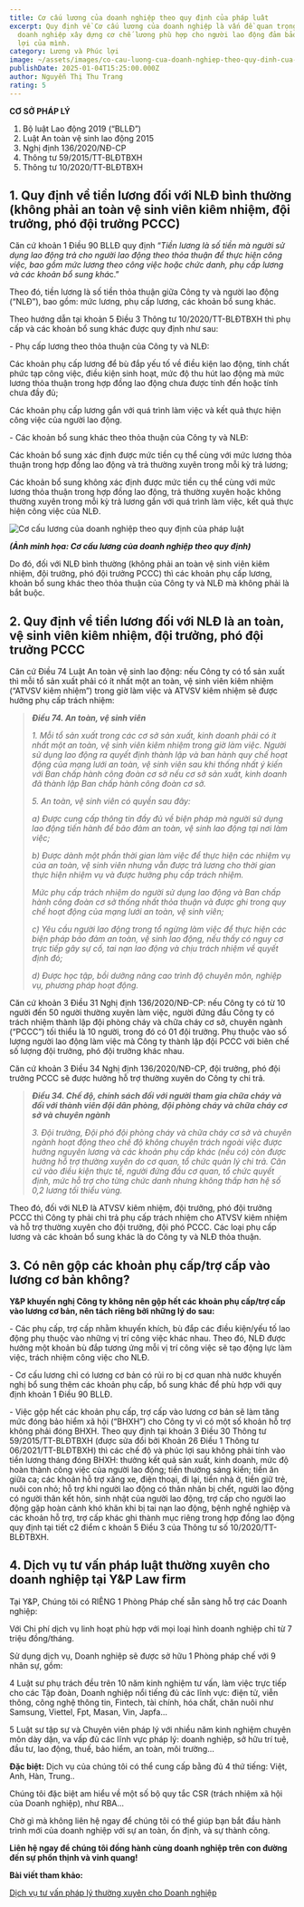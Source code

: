 ```yaml
---
title: Cơ cấu lương của doanh nghiệp theo quy định của pháp luât
excerpt: Quy định về Cơ cấu lương của doanh nghiệp là vấn đề quan trọng giúp
  doanh nghiệp xây dựng cơ chế lương phù hợp cho người lao động đảm bảo quyền
  lợi của mình.
category: Lương và Phúc lợi
image: ~/assets/images/co-cau-luong-cua-doanh-nghiep-theo-quy-dinh-cua-phap-luat.jpg
publishDate: 2025-01-04T15:25:00.000Z
author: Nguyễn Thị Thu Trang
rating: 5
---
```

**CƠ SỞ PHÁP LÝ**

1. Bộ luật Lao động 2019 (“BLLĐ”)
2. Luật An toàn vệ sinh lao động 2015
3. Nghị định 136/2020/NĐ-CP
4. Thông tư 59/2015/TT-BLĐTBXH
5. Thông tư 10/2020/TT-BLĐTBXH

## 1. Quy định về tiền lương đối với NLĐ bình thường (không phải an toàn vệ sinh viên kiêm nhiệm, đội trưởng, phó đội trưởng PCCC)

Căn cứ khoản 1 Điều 90 BLLĐ quy định “*Tiền lương là số tiền mà người sử dụng lao động trả cho người lao động theo thỏa thuận để thực hiện công việc, bao gồm mức lương theo công việc hoặc chức danh, phụ cấp lương và các khoản bổ sung khá*c.”

Theo đó, tiền lương là số tiền thỏa thuận giữa Công ty và người lao động (“NLĐ”), bao gồm: mức lương, phụ cấp lương, các khoản bổ sung khác.

Theo hướng dẫn tại khoản 5 Điều 3 Thông tư 10/2020/TT-BLĐTBXH thì phụ cấp và các khoản bổ sung khác được quy định như sau:

\-  Phụ cấp lương theo thỏa thuận của Công ty và NLĐ:

Các khoản phụ cấp lương để bù đắp yếu tố về điều kiện lao động, tính chất phức tạp công việc, điều kiện sinh hoạt, mức độ thu hút lao động mà mức lương thỏa thuận trong hợp đồng lao động chưa được tính đến hoặc tính chưa đầy đủ;

Các khoản phụ cấp lương gắn với quá trình làm việc và kết quả thực hiện công việc của người lao động.

\-  Các khoản bổ sung khác theo thỏa thuận của Công ty và NLĐ:

Các khoản bổ sung xác định được mức tiền cụ thể cùng với mức lương thỏa thuận trong hợp đồng lao động và trả thường xuyên trong mỗi kỳ trả lương;

Các khoản bổ sung không xác định được mức tiền cụ thể cùng với mức lương thỏa thuận trong hợp đồng lao động, trả thường xuyên hoặc không thường xuyên trong mỗi kỳ trả lương gắn với quá trình làm việc, kết quả thực hiện công việc của NLĐ.

![Cơ cấu lương của doanh nghiệp theo quy định của pháp luật](~/assets/images/co-cau-luong-cua-doanh-nghiep-theo-quy-dinh-cua-phap-luat-yplawfirm.jpg "Cơ cấu lương của doanh nghiệp theo quy định của pháp luật")

***(Ảnh minh họa: Cơ cấu lương của doanh nghiệp theo quy định)***

Do đó, đối với NLĐ bình thường (không phải an toàn vệ sinh viên kiêm nhiệm, đội trưởng, phó đội trưởng PCCC) thì các khoản phụ cấp lương, khoản bổ sung khác theo thỏa thuận của Công ty và NLĐ mà không phải là bắt buộc.

## 2. Quy định về tiền lương đối với NLĐ là an toàn, vệ sinh viên kiêm nhiệm, đội trưởng, phó đội trưởng PCCC

Căn cứ Điều 74 Luật An toàn vệ sinh lao động: nếu Công ty có tổ sản xuất thì mỗi tổ sản xuất phải có ít nhất một an toàn, vệ sinh viên kiêm nhiệm (“ATVSV kiêm nhiệm”) trong giờ làm việc và ATVSV kiêm nhiệm sẽ được hưởng phụ cấp trách nhiệm:

> ***Điều 74. An toàn, vệ sinh viên***
>
> *1. Mỗi tổ sản xuất trong các cơ sở sản xuất, kinh doanh phải có ít nhất một an toàn, vệ sinh viên kiêm nhiệm trong giờ làm việc. Người sử dụng lao động ra quyết định thành lập và ban hành quy chế hoạt động của mạng lưới an toàn, vệ sinh viên sau khi thống nhất ý kiến với Ban chấp hành công đoàn cơ sở nếu cơ sở sản xuất, kinh doanh đã thành lập Ban chấp hành công đoàn cơ sở.*
>
> *5. An toàn, vệ sinh viên có quyền sau đây:*
>
> *a) Được cung cấp thông tin đầy đủ về biện pháp mà người sử dụng lao động tiến hành để bảo đảm an toàn, vệ sinh lao động tại nơi làm việc;*
>
> *b) Được dành một phần thời gian làm việc để thực hiện các nhiệm vụ của an toàn, vệ sinh viên nhưng vẫn được trả lương cho thời gian thực hiện nhiệm vụ và được hưởng phụ cấp trách nhiệm.*
>
> *Mức phụ cấp trách nhiệm do người sử dụng lao động và Ban chấp hành công đoàn cơ sở thống nhất thỏa thuận và được ghi trong quy chế hoạt động của mạng lưới an toàn, vệ sinh viên;*
>
> *c) Yêu cầu người lao động trong tổ ngừng làm việc để thực hiện các biện pháp bảo đảm an toàn, vệ sinh lao động, nếu thấy có nguy cơ trực tiếp gây sự cố, tai nạn lao động và chịu trách nhiệm về quyết định đó;*
>
> *d) Được học tập, bồi dưỡng nâng cao trình độ chuyên môn, nghiệp vụ, phương pháp hoạt động.*

Căn cứ khoản 3 Điều 31 Nghị định 136/2020/NĐ-CP: nếu Công ty có từ 10 người đến 50 người thường xuyên làm việc, người đứng đầu Công ty có trách nhiệm thành lập đội phòng cháy và chữa cháy cơ sở, chuyên ngành (“PCCC”) tối thiểu là 10 người, trong đó có 01 đội trưởng. Phụ thuộc vào số lượng người lao động làm việc mà Công ty thành lập đội PCCC với biên chế số lượng đội trưởng, phó đội trưởng khác nhau.

Căn cứ khoản 3 Điều 34 Nghị định 136/2020/NĐ-CP, đội trưởng, phó đội trưởng PCCC sẽ được hưởng hỗ trợ thường xuyên do Công ty chi trả.

> ***Điều 34. Chế độ, chính sách đối với người tham gia chữa cháy và đối với thành viên đội dân phòng, đội phòng cháy và chữa cháy cơ sở và chuyên ngành***
>
> *3. Đội trưởng, Đội phó đội phòng cháy và chữa cháy cơ sở và chuyên ngành hoạt động theo chế độ không chuyên trách ngoài việc được hưởng nguyên lương và các khoản phụ cấp khác (nếu có) còn được hưởng hỗ trợ thường xuyên do cơ quan, tổ chức quản lý chi trả. Căn cứ vào điều kiện thực tế, người đứng đầu cơ quan, tổ chức quyết định, mức hỗ trợ cho từng chức danh nhưng không thấp hơn hệ số 0,2 lương tối thiểu vùng.*

Theo đó, đối với NLĐ là ATVSV kiêm nhiệm, đội trưởng, phó đội trưởng PCCC thì Công ty phải chi trả phụ cấp trách nhiệm cho ATVSV kiêm nhiệm và hỗ trợ thường xuyên cho đội trưởng, đội phó PCCC. Các loại phụ cấp lương và các khoản bổ sung khác là do Công ty và NLĐ thỏa thuận.

## 3. Có nên gộp các khoản phụ cấp/trợ cấp vào lương cơ bản không?

**Y&P khuyến nghị Công ty không nên gộp hết các khoản phụ cấp/trợ cấp vào lương cơ bản, nên tách riêng bởi những lý do sau:**

\-  Các phụ cấp, trợ cấp nhằm khuyến khích, bù đắp các điều kiện/yếu tố lao động phụ thuộc vào những vị trí công việc khác nhau. Theo đó, NLĐ được hưởng một khoản bù đắp tương ứng mỗi vị trí công việc sẽ tạo động lực làm việc, trách nhiệm công việc cho NLĐ.

\-  Cơ cấu lương chỉ có lương cơ bản có rủi ro bị cơ quan nhà nước khuyến nghị bổ sung thêm các khoản phụ cấp, bổ sung khác để phù hợp với quy định khoản 1 Điều 90 BLLĐ.

\-  Việc gộp hết các khoản phụ cấp, trợ cấp vào lương cơ bản sẽ làm tăng mức đóng bảo hiểm xã hội (“BHXH”) cho Công ty vì có một số khoản hỗ trợ không phải đóng BHXH. Theo quy định tại khoản 3 Điều 30 Thông tư 59/2015/TT-BLĐTBXH (được sửa đổi bởi Khoản 26 Điều 1 Thông tư 06/2021/TT-BLĐTBXH) thì các chế độ và phúc lợi sau không phải tính vào tiền lương tháng đóng BHXH: thưởng kết quả sản xuất, kinh doanh, mức độ hoàn thành công việc của người lao động; tiền thưởng sáng kiến; tiền ăn giữa ca; các khoản hỗ trợ xăng xe, điện thoại, đi lại, tiền nhà ở, tiền giữ trẻ, nuôi con nhỏ; hỗ trợ khi người lao động có thân nhân bị chết, người lao động có người thân kết hôn, sinh nhật của người lao động, trợ cấp cho người lao động gặp hoàn cảnh khó khăn khi bị tai nạn lao động, bệnh nghề nghiệp và các khoản hỗ trợ, trợ cấp khác ghi thành mục riêng trong hợp đồng lao động quy định tại tiết c2 điểm c khoản 5 Điều 3 của Thông tư số 10/2020/TT-BLĐTBXH.

## **4. Dịch vụ tư vấn pháp luật thường xuyên cho doanh nghiệp tại Y&P Law firm**

Tại Y&P, Chúng tôi có RIÊNG 1 Phòng Pháp chế sẵn sàng hỗ trợ các Doanh nghiệp:

Với Chi phí dịch vụ linh hoạt phù hợp với mọi loại hình doanh nghiệp chỉ từ 7 triệu đồng/tháng.

Sử dụng dịch vụ, Doanh nghiệp sẽ được sở hữu 1 Phòng pháp chế với 9 nhân sự, gồm:

4 Luật sư phụ trách đều trên 10 năm kinh nghiệm tư vấn, làm việc trực tiếp cho các Tập đoàn, Doanh nghiệp nổi tiếng đủ các lĩnh vực: điện tử, viễn thông, công nghệ thông tin, Fintech, tài chính, hóa chất, chăn nuôi như Samsung, Viettel, Fpt, Masan, Vin, Japfa...

5 Luật sư tập sự và Chuyên viên pháp lý với nhiều năm kinh nghiệm chuyên môn dày dặn, va vấp đủ các lĩnh vực pháp lý: doanh nghiệp, sở hữu trí tuệ, đầu tư, lao động, thuế, bảo hiểm, an toàn, môi trường...

**Đặc biệt:** Dịch vụ của chúng tôi có thể cung cấp bằng đủ 4 thứ tiếng: Việt, Anh, Hàn, Trung..

Chúng tôi đặc biệt am hiểu về một số bộ quy tắc CSR (trách nhiệm xã hội của Doanh nghiệp), như RBA...

Chờ gì mà không liên hệ ngay để chúng tôi có thể giúp bạn bắt đầu hành trình mới của doanh nghiệp với sự an toàn, ổn định, và sự thành công.

**Liên hệ ngay để chúng tôi đồng hành cùng doanh nghiệp trên con đường đến sự phồn thịnh và vinh quang!**

**Bài viết tham khảo:**

[Dịch vụ tư vấn pháp lý thường xuyên cho Doanh nghiệp](https://yplawfirm.vn/tu-van-thuong-xuyen/dich-vu-tu-van-phap-ly-thuong-xuyen-cho-doanh-nghiep)
